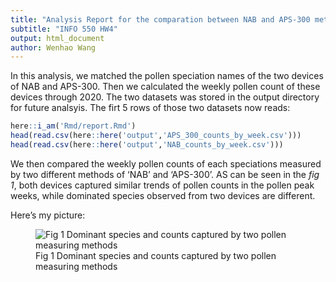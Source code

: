 ```yaml
---
title: "Analysis Report for the comparation between NAB and APS-300 method"
subtitle: "INFO 550 HW4"
output: html_document
author: Wenhao Wang
---
```


In this analysis, we matched the pollen speciation names of the two devices of NAB and APS-300. Then we calculated the weekly pollen count of these devices through 2020. The two datasets was stored in the output directory for future analsyis. The firt 5 rows of those two datasets now reads:
```r
here::i_am('Rmd/report.Rmd')
head(read.csv(here::here('output','APS_300_counts_by_week.csv')))
head(read.csv(here::here('output','NAB_counts_by_week.csv')))
```

We then compared the weekly pollen counts of each speciations measured by two different methods of 'NAB' and 'APS-300'. AS can be seen in the _fig 1_, both devices captured similar trends of pollen counts in the pollen peak weeks, while dominated species observed from two devices are different.

Here's my picture:

![Fig 1 Dominant species and counts captured by two pollen measuring methods](bar_chart_APS_VS_NAB_Average.png)
